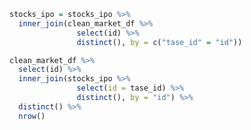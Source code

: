 
```r

stocks_ipo = stocks_ipo %>% 
  inner_join(clean_market_df %>% 
               select(id) %>% 
               distinct(), by = c("tase_id" = "id"))

clean_market_df %>% 
  select(id) %>% 
  inner_join(stocks_ipo %>% 
               select(id = tase_id) %>% 
               distinct(), by = "id") %>% 
  distinct() %>% 
  nrow()

```

